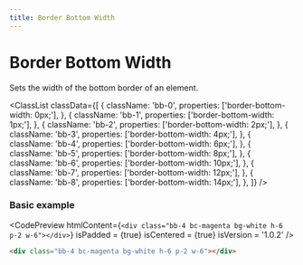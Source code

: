 ```yaml
---
title: Border Bottom Width
---
```



# Border Bottom Width

Sets the width of the bottom border of an element.

<ClassList
  classData={[
    {
      className: 'bb-0',
      properties: ['border-bottom-width: 0px;'],
    },
    {
      className: 'bb-1',
      properties: ['border-bottom-width: 1px;'],
    },
    {
      className: 'bb-2',
      properties: ['border-bottom-width: 2px;'],
    },
    {
      className: 'bb-3',
      properties: ['border-bottom-width: 4px;'],
    },
    {
      className: 'bb-4',
      properties: ['border-bottom-width: 6px;'],
    },
    {
      className: 'bb-5',
      properties: ['border-bottom-width: 8px;'],
    },
    {
      className: 'bb-6',
      properties: ['border-bottom-width: 10px;'],
    },
    {
      className: 'bb-7',
      properties: ['border-bottom-width: 12px;'],
    },
    {
      className: 'bb-8',
      properties: ['border-bottom-width: 14px;'],
    },
  ]}
/>

### Basic example

<CodePreview
  htmlContent={`
    <div class="bb-4 bc-magenta bg-white h-6 p-2 w-6"></div>
  `}
  isPadded = {true}
  isCentered = {true}
  isVersion = '1.0.2'
/>

```html
<div class="bb-4 bc-magenta bg-white h-6 p-2 w-6"></div>
```